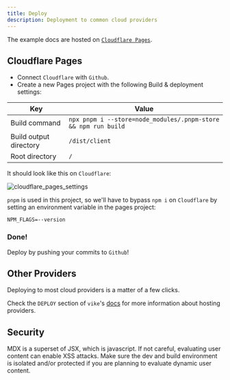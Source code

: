 ```yaml
---
title: Deploy
description: Deployment to common cloud providers
---
```


The example docs are hosted on [`Cloudflare Pages`](https://pages.cloudflare.com/).

## Cloudflare Pages

- Connect `Cloudflare` with `Github`.
- Create a new Pages project with the following Build & deployment settings:

| Key                    | Value                                                          |
| ---------------------- | -------------------------------------------------------------- |
| Build command          | `npx pnpm i --store=node_modules/.pnpm-store && npm run build` |
| Build output directory | `/dist/client`                                                 |
| Root directory         | `/`                                                            |

It should look like this on `Cloudflare`:

<img
  src="/cloudflare_pages_settings.png"
  width={800}
  alt="cloudflare_pages_settings"
/>

`pnpm` is used in this project, so we'll have to bypass `npm i` on `Cloudflare` by setting an environment variable in the pages project:

```
NPM_FLAGS=--version
```

### Done!

Deploy by pushing your commits to `Github`!

## Other Providers

Deploying to most cloud providers is a matter of a few clicks.

Check the `DEPLOY` section of `vike`'s [docs](https://vike.dev/github-pages) for more information about hosting providers.

## Security

MDX is a superset of JSX, which is javascript. If not careful, evaluating user content can enable XSS attacks.
Make sure the dev and build environment is isolated and/or protected if you are planning to evaluate dynamic user content.
